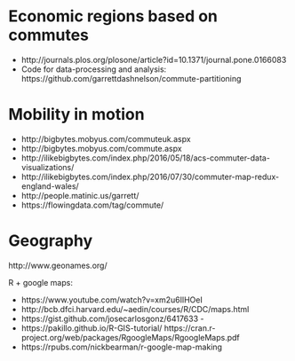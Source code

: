 
# Economic regions based on commutes

- http://journals.plos.org/plosone/article?id=10.1371/journal.pone.0166083
- Code for data-processing and analysis: https://github.com/garrettdashnelson/commute-partitioning


# Mobility in motion 

- http://bigbytes.mobyus.com/commuteuk.aspx 
- http://bigbytes.mobyus.com/commute.aspx 
- http://ilikebigbytes.com/index.php/2016/05/18/acs-commuter-data-visualizations/ 
- http://ilikebigbytes.com/index.php/2016/07/30/commuter-map-redux-england-wales/
- http://people.matinic.us/garrett/
- https://flowingdata.com/tag/commute/


# Geography

http://www.geonames.org/

R + google maps:

- https://www.youtube.com/watch?v=xm2u6IlHOeI 
- http://bcb.dfci.harvard.edu/~aedin/courses/R/CDC/maps.html 
- https://gist.github.com/josecarlosgonz/6417633 -
- https://pakillo.github.io/R-GIS-tutorial/ https://cran.r-project.org/web/packages/RgoogleMaps/RgoogleMaps.pdf 
- https://rpubs.com/nickbearman/r-google-map-making
